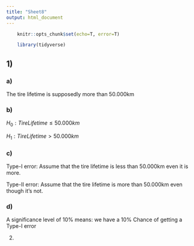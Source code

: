 ```yaml
---
title: "Sheet8"
output: html_document
---
```


```r
    knitr::opts_chunk$set(echo=T, error=T)
```

```r
    library(tidyverse)
```


## 1)

### a)

The tire lifetime is supposedly more than 50.000km

### b)

$H_0: TireLifetime \leq 50.000km$

$H_1: TireLifetime > 50.000km$

### c)

Type-I error: Assume that the tire lifetime is less than 50.000km even it is more.

Type-II error: Assume that the tire lifetime is more than 50.000km even though it's not.

### d)

A significance level of 10% means:
we have a 10% Chance of getting a Type-I error

2)
